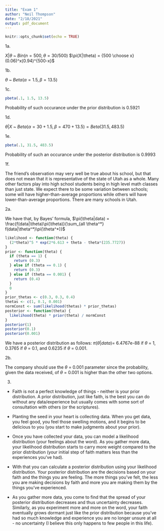---
title: "Exam 1"
author: "Neil Thompson"
date: "2/18/2021"
output: pdf_document
---

```{r setup, include=FALSE}
knitr::opts_chunk$set(echo = TRUE)
```
1a.

$X|\theta$ ~ $Bin(n = 500, \theta = 30/500)$
$\pi(X|\theta) = {500 \choose x}(0.06)^x(0.94)^{500-x}$

1b. 

$\theta$ ~ $Beta(\alpha = 1.5, \beta = 13.5)$

1c.
```{r 1c}
pbeta(.1, 1.5, 13.5)
```
Probability of such occurance under the prior distribution is 0.5921

1d.

$\theta|X$ ~ $Beta(\alpha = 30 + 1.5, \beta = 470 + 13.5) = Beta(31.5, 483.5)$

1e.
```{r 1e}
pbeta(.1, 31.5, 483.5)
```
Probability of such an occurance under the posterior distribution is 0.9993

1f.

The friend's observation may very well be true about his school, but that does not mean that it is representative of the state of Utah as a whole. Many other factors play into high school students being in high level math classes than just state. We expect there to be some variation between schools; some will have higher-than-average proportions while others will have lower-than-average proportions. There are many schools in Utah.


2a. 

We have that, by Bayes' formula, $\pi(\theta|data) = \frac{f(data|\theta)\pi(\theta)}{\sum_{all \theta^*} f(data|\theta^*)\pi(\theta^*)}$
```{r 2a}
likelihood <- function(theta) {
  (2*theta)^5 * exp(2*6.613 + theta - theta*(235.7727))
}
prior <- function(theta) {
  if (theta == 1) {
    return (0.3)
  } else if (theta == 0.1) {
    return (0.3) 
  } else if (theta == 0.001) {
    return (0.4)
  }
  0
}
prior_thetas <- c(0.3, 0.3, 0.4)
thetas <- c(1, 0.1, 0.001)
normConst <- sum(likelihood(thetas) * prior_thetas)
posterior <- function(theta) {
  likelihood(theta) * prior(theta) / normConst 
}
posterior(1)
posterior(0.1)
posterior(0.001)
```

We have a posterior distribution as follows: $\pi(\theta|data) =$ 6.4767e-88 if $\theta$ = 1, 0.3765 if $\theta$ = 0.1, and 0.6235 if $\theta$ = 0.001.

2b. 

The company should use the $\theta$ = 0.001 parameter since the probability, given the data received, of $\theta$ = 0.001 is higher than the other two options.



3.

- Faith is not a perfect knowledge of things - neither is your prior distribution. A prior distribution, just like faith, is the best you can do without any data/experience but usually comes with some sort of consultation with others (or the scriptures).

- Planting the seed in your heart is collecting data. When you get data, you feel good, you feel those swelling motions, and it begins to be delicious to you (you start to make judgments about your prior).

- Once you have collected your data, you can model a likelihood distribution (your feelings about the word). As you gather more data, your likelihood distribution starts to carry more weight compared to the prior distribution (your initial step of faith matters less than the experiences you've had).

- With that you can calculate a posterior distribution using your likelihood distribution. Your posterior distribution are the decisions based on your faith and the things you are feeling. The more things you've felt, the less you are making decisions by faith and more you are making them by the things you've experienced.

- As you gather more data, you come to find that the spread of your posterior distribution decreases and thus uncertainty decreases. Similarly, as you experiment more and more on the word, your faith eventually grows dormant just like the prior distribution because you've had so much knowledge and experience you are no longer unsure at all - no uncertainty (I believe this only happens to few people in this life). 